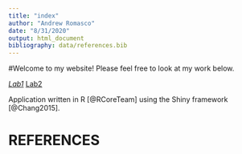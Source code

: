 ```yaml
---
title: "index"
author: "Andrew Romasco"
date: "8/31/2020"
output: html_document
bibliography: data/references.bib
---
```

#Welcome to my website! Please feel free to look at my work below.

*[Lab1](Lab1/lab1_AVVR.html)
*[Lab2](Lab2/lab2_AVVR.Rmd)


Application written in R [@RCoreTeam] using the Shiny framework [@Chang2015].

# REFERENCES
